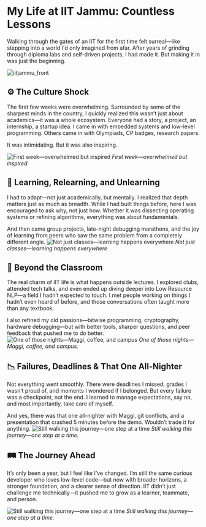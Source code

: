 # **My Life at IIT Jammu: Countless Lessons**

Walking through the gates of an IIT for the first time felt surreal—like stepping into a world I'd only imagined from afar. After years of grinding through diploma labs and self-driven projects, I had made it. But making it in was just the beginning.

![iitjammu_front](images/front.jpg)

## ⚙️ The Culture Shock

The first few weeks were overwhelming. Surrounded by some of the sharpest minds in the country, I quickly realized this wasn’t just about academics—it was a whole ecosystem. Everyone had a story, a project, an internship, a startup idea. I came in with embedded systems and low-level programming. Others came in with Olympiads, CP badges, research papers.

It was intimidating. But it was also inspiring.

![First week—overwhelmed but inspired](images/2.jpg)
*First week—overwhelmed but inspired*


## 🧠 Learning, Relearning, and Unlearning

I had to adapt—not just academically, but mentally. I realized that depth matters just as much as breadth. While I had built things before, here I was encouraged to ask why, not just how. Whether it was dissecting operating systems or refining algorithms, everything was about fundamentals.

And then came group projects, late-night debugging marathons, and the joy of learning from peers who saw the same problem from a completely different angle.
![Not just classes—learning happens everywhere](images/4.jpg)
*Not just classes—learning happens everywhere*

## 🔬 Beyond the Classroom

The real charm of IIT life is what happens outside lectures. I explored clubs, attended tech talks, and even ended up diving deeper into Low Resource NLP—a field I hadn’t expected to touch. I met people working on things I hadn’t even heard of before, and those conversations often taught more than any textbook.

I also refined my old passions—bitwise programming, cryptography, hardware debugging—but with better tools, sharper questions, and peer feedback that pushed me to do better.
![One of those nights—Maggi, coffee, and campus](images/5.jpg)
*One of those nights—Maggi, coffee, and campus.*

## 📉 Failures, Deadlines & That One All-Nighter

Not everything went smoothly. There were deadlines I missed, grades I wasn’t proud of, and moments I wondered if I belonged. But every failure was a checkpoint, not the end. I learned to manage expectations, say no, and most importantly, take care of myself.

And yes, there was that one all-nighter with Maggi, git conflicts, and a presentation that crashed 5 minutes before the demo. Wouldn’t trade it for anything.
![Still walking this journey—one step at a time](images/6.jpg)
*Still walking this journey—one step at a time.*


## 🛤️ The Journey Ahead
It’s only been a year, but I feel like I’ve changed. I’m still the same curious developer who loves low-level code—but now with broader horizons, a stronger foundation, and a clearer sense of direction. IIT didn’t just challenge me technically—it pushed me to grow as a learner, teammate, and person.

![Still walking this journey—one step at a time](images/7.jpg)
*Still walking this journey—one step at a time.*
